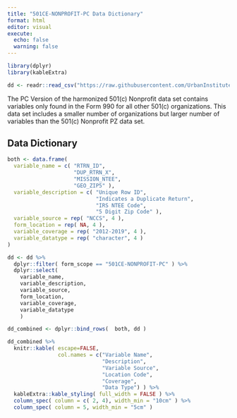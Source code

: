 ```yaml
---
title: "501CE-NONPROFIT-PC Data Dictionary"
format: html
editor: visual
execute: 
  echo: false
  warning: false
---
```


```r
library(dplyr)
library(kableExtra)

dd <- readr::read_csv("https://raw.githubusercontent.com/UrbanInstitute/nccstools/main/crosswalks/ds-core/CORE-HRMN-DD.csv?token=GHSAT0AAAAAACGVREUY234CDVH7JBYWKD6AZOBJF6Q")
```

The PC Version of the harmonized 501(c) Nonprofit data set contains variables
only found in the Form 990 for all other 501(c) organizations. This data set 
includes a smaller number of organizations but larger number of variables than 
the 501(c) Nonprofit PZ data set.

## Data Dictionary

```r
both <- data.frame(
  variable_name = c( "RTRN_ID", 
                     "DUP_RTRN_X",
                     "MISSION_NTEE",
                     "GEO_ZIP5" ),
  variable_description = c( "Unique Row ID",
                            "Indicates a Duplicate Return",
                            "IRS NTEE Code",
                            "5 Digit Zip Code" ),
  variable_source = rep( "NCCS", 4 ),
  form_location = rep( NA, 4 ),
  variable_coverage = rep( "2012-2019", 4 ),
  variable_datatype = rep( "character", 4 )
)

dd <- dd %>%
  dplyr::filter( form_scope == "501CE-NONPROFIT-PC" ) %>% 
  dplyr::select(  
    variable_name,
    variable_description,
    variable_source,
    form_location,
    variable_coverage,
    variable_datatype
    )

dd_combined <- dplyr::bind_rows(  both, dd )

dd_combined %>% 
  knitr::kable( escape=FALSE,
                col.names = c("Variable Name", 
                              "Description",
                              "Variable Source",
                              "Location Code",
                              "Coverage",
                              "Data Type") ) %>%
  kableExtra::kable_styling( full_width = FALSE ) %>% 
  column_spec( column = c( 2, 4), width_min = "10cm" ) %>% 
  column_spec( column = 5, width_min = "5cm" )
```

